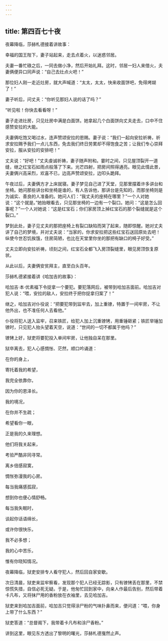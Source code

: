 ```yaml
---
---
---
```

title: 第四百七十夜
---






夜幕降临，莎赫札德接着讲故事：





幸福的国王陛下，妻子站起来，走去点着火，以迷惑邻居。

夫妻一番忙碌之后，一同去做小净，然后开始礼拜。这时，邻居一妇人来借火，夫妻俩便异口同声说：“自己去灶点火吧！”

那位妇人刚一走近灶房，就大声喊道：“太太，太太，快来收面饼吧，免得烤煳了！”

妻子听后，问丈夫：“你听见那妇人说的话了吗？”

“听见啦！你快去看看呀！”

妻子走进灶房，只见灶房中满是白面饼。她拿起几个白面饼向丈夫走去，口中不住感赞安拉的大能。

夫妻俩吃饱又喝过水，连声赞颂安拉的恩赐。妻子说：“我们一起向安拉祈祷，祈求安拉赐予我们一点儿东西，免去我们终日劳累却不得饱食之苦；让我们专心崇拜安拉，服从安拉的安排吧！”

丈夫说：“好吧！”丈夫虔诚祈祷，妻子随声附和。霎时之间，只见屋顶裂开一道缝，继之红宝石如雨点般落了下来。光芒四射，把房间照得通亮。眼见此情此景，夫妻俩兴高采烈，欢喜不已，边高声赞颂安拉，边叩头跪拜。

午夜过后，夫妻俩方才上床就寝。妻子梦见自己进了天堂，见那里摆着许多讲台和坐椅。她问那些讲台和坐椅是谁的，有人告诉他，那讲台是先知的，而那坐椅则是为诚实、善良的人准备的。她问人们：“我丈夫的座椅在哪里？”一个人对她说：“这个就是。”她抬眼看去，只见那坐椅的一边有一个裂口。她问：“这是怎么回事呢？”一个人对她说：“这是红宝石；你们家房顶上掉红宝石的那个裂缝就是这个裂口。”

梦到此处，妻子见丈夫的那把座椅上有裂口缺陷而哭了起来，随即惊醒。她对丈夫讲了自己的梦境，并对丈夫说：“当家的，你求安拉把这些红宝石送回原处去吧！纵使今世忍饥挨饿，住房简陋，也比在天堂里你坐的那把有缺口的椅子好受。”

丈夫立即向安拉祈祷，顷刻之间，红宝石全都飞入房顶裂缝里，眼见房顶恢复原状。

从此以后，夫妻俩安贫拜主，直至白头百年。

莎赫札德紧接着讲《哈加吉的故事》：

哈加吉·本·优素福下令捉拿一个要犯。要犯落网后，被带到哈加吉面前。哈加吉对犯人说：“喂，安拉的敌人，安拉终于把你捉拿归案了！”

继之，哈加吉对仆役说：“把要犯带到监牢去，加上重镣，特置于一间牢房，不让他外出，也不准任何人去看他。”

仆役将犯人送入监牢，召来铁匠，给犯人加上沉重镣铐，用重锤砸紧；铁匠举锤加镣时，只见犯人抬头望着天空，说道：“世间的一切不都属于他吗？”

镣铐上好，狱吏将要犯投入单间牢房，让他独自呆在那里。

狱卒离去，犯人心感惆怅、茫然，顺口吟诵道：


在你的身上，

寄托着我的希望，

我完全依靠你，

因为你的恩泽长。

我的境况，

在你并不生疏；

希望看你一眼，

正是我的久来理想。

他们将我关起来，

考验严酷非同寻常。

离乡倍感寂寞，

惆怅弥漫我的心房。

每当我痛感孤寂，

想到你也便心情舒畅。

每当我失眠时，

谈起你话语绵长，

或许你很快乐，

我不必多想；

我的心中苦乐，

惟有你晓知情况。



夜幕降临，狱吏安排专人看守犯人，然后回自家安歇。

次日清晨，狱吏来监牢察看，发现那个犯人已经无踪影，只有镣铐丢在那里，不禁惊慌失措，自信必死无疑。于是，他匆忙回到家中，向亲人作最后告别，然后带着卡凡布，又将抹尸用的香粉放在衣袖里，去见哈加吉。

狱吏来到哈加吉面前，哈加吉只觉得涂尸粉的气味扑鼻而来，便问道：“喂，你身上带了什么东西？”

狱吏答道：“总督阁下，我带着卡凡布和涂尸香粉。”





讲到这里，眼见东方透出了黎明的曙光，莎赫札德戛然止声。